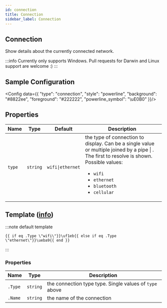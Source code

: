 ```yaml
---
id: connection
title: Connection
sidebar_label: Connection
---
```


## Connection

Show details about the currently connected network.

:::info
Currently only supports Windows. Pull requests for Darwin and Linux support are welcome :)
:::

## Sample Configuration


<Config data={{
  "type": "connection",
  "style": "powerline",
  "background": "#8822ee",
  "foreground": "#222222",
  "powerline_symbol": "\uE0B0"
}}/>

## Properties

| Name   | Type     | Default          | Description                                                                                                                                                                                                                                           |
| ------ | :------: | :--------------: | ----------------------------------------------------------------------------------------------------------------------------------------------------------------------------------------------------------------------------------------------------- |
| `type` | `string` | `wifi\|ethernet` | the type of connection to display. Can be a single value or multiple joined by a pipe <inlineCode>\|</inlineCode> . The first to resolve is shown. Possible values:<ul><li>`wifi`</li><li>`ethernet`</li><li>`bluetooth`</li><li>`cellular`</li></ul> |

## Template ([info][templates])

:::note default template

```template
{{ if eq .Type \"wifi\"}}\uf1eb{{ else if eq .Type \"ethernet\"}}\ueba9{{ end }}
```

:::

### Properties

| Name    | Type     | Description                                             |
| ------- | -------- | ------------------------------------------------------- |
| `.Type` | `string` | the connection type type. Single values of `type` above |
| `.Name` | `string` | the name of the connection                              |

[templates]: /docs/configuration/templates
